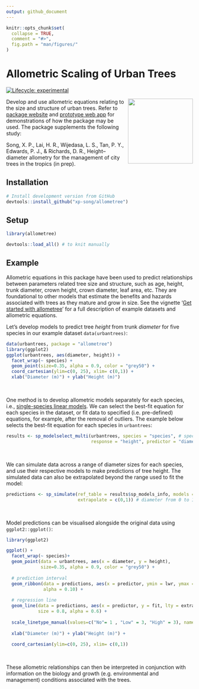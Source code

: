 ```yaml
---
output: github_document
---
```


<!-- README.md is generated from README.Rmd. Please edit that file -->

```r
knitr::opts_chunk$set(
  collapse = TRUE,
  comment = "#>",
  fig.path = "man/figures/"
)
```

# Allometric Scaling of Urban Trees 
<!-- badges: start -->
[![Lifecycle: experimental](https://img.shields.io/badge/lifecycle-experimental-orange.svg)](https://www.tidyverse.org/lifecycle/#experimental)
<!-- badges: end -->

<a href='https://xp-song.github.io/allometree/'><img src='man/figures/logo.png' align="right" height="175" /></a>

Develop and use allometric equations relating to the size and structure of urban trees. Refer to [package website](https://xp-song.github.io/allometree/) and [prototype web app](https://xpsong.shinyapps.io/allometree-sg/) for demonstrations of how the package may be used. The package supplements the following study:  

Song, X. P., Lai, H. R., Wijedasa, L. S., Tan, P. Y., Edwards, P. J., & Richards, D. R., Height–diameter allometry for the management of city trees in the tropics (in prep). 

## Installation

```r
# Install development version from GitHub
devtools::install_github("xp-song/allometree")
```

## Setup

```r
library(allometree)
```

```r
devtools::load_all() # to knit manually
```


## Example

Allometric equations in this package have been used to predict relationships between parameters related tree size and structure, such as age, height, trunk diameter, crown height, crown diameter, leaf area, etc. They are foundational to other models that estimate the benefits and hazards associated with trees as they mature and grow in size. See the vignette '[Get started with allometree](articles/allometree.html)' for a full description of example datasets and allometric equations.

Let's develop models to predict tree *height* from trunk *diameter* for five species in our example dataset `data(urbantrees)`:

```r
data(urbantrees, package = "allometree")
library(ggplot2)
ggplot(urbantrees, aes(diameter, height)) +
  facet_wrap(~ species) +
  geom_point(size=0.35, alpha = 0.9, color = "grey50") +
  coord_cartesian(ylim=c(0, 25), xlim= c(0,1)) +
  xlab("Diameter (m)") + ylab("Height (m)")
```

&nbsp;

One method is to develop allometric models separately for each species, i.e., [single-species linear models](articles/single-species_models.html). We can select the best-fit equation for each species in the dataset, or fit data to specified (i.e. pre-defined) equations, for example, after the removal of outliers. The example below selects the best-fit equation for each species in `urbantrees`:

```r
results <- sp_modelselect_multi(urbantrees, species = "species", # specify colname of species
                                response = "height", predictor = "diameter") # specify colnames of variables

```

&nbsp;

We can simulate data across a range of diameter sizes for each species, and use their respective models to make predictions of tree height. The simulated data can also be extrapolated beyond the range used to fit the model:

```r
predictions <- sp_simulate(ref_table = results$sp_models_info, models = results$sp_models, 
                           extrapolate = c(0,1)) # diameter from 0 to 1 m

```

&nbsp;

Model predictions can be visualised alongside the original data using `ggplot2::ggplot()`:

```r
library(ggplot2)

ggplot() +
  facet_wrap(~ species)+ 
  geom_point(data = urbantrees, aes(x = diameter, y = height),
             size=0.35, alpha = 0.9, color = "grey50") +
  
  # prediction interval
  geom_ribbon(data = predictions, aes(x = predictor, ymin = lwr, ymax = upr), 
              alpha = 0.10) +
  
  # regression line
  geom_line(data = predictions, aes(x = predictor, y = fit, lty = extrapolated),
            size = 0.8, alpha = 0.6) +
  
  scale_linetype_manual(values=c("No"= 1 , "Low" = 3, "High" = 3), name = "Extrapolated") +
  
  xlab("Diameter (m)") + ylab("Height (m)") +
  
  coord_cartesian(ylim=c(0, 25), xlim= c(0,1))
```

&nbsp;

These allometric relationships can then be interpreted in conjunction with information on the biology and growth (e.g. environmental and management) conditions associated with the trees.
